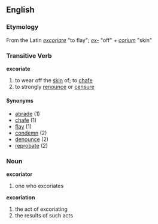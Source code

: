 ==English==
=== Etymology ===
From the Latin ''[[excoriare]]'' "to flay"; ''[[ex-]]'' "off" + ''[[corium]]'' "skin"

=== Transitive Verb ===
'''excoriate'''
# to wear off the [[skin]] of; to [[chafe]]
# to strongly [[renounce]] or [[censure]]

==== Synonyms ====
*[[abrade]] (1)
*[[chafe]] (1)
*[[flay]] (1)
*[[condemn]] (2)
*[[denounce]] (2)
*[[reprobate]] (2)


=== Noun ===
'''excoriator'''
# one who excoriates

'''excoriation'''
# the act of excoriating
# the results of such acts